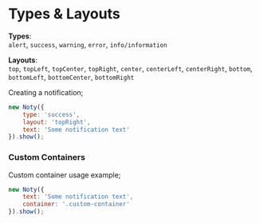 
# Types & Layouts

 **Types**: <br /> `alert`, `success`, `warning`, `error`, `info/information`

**Layouts**: <br /> `top`, `topLeft`, `topCenter`, `topRight`, `center`, `centerLeft`, `centerRight`, `bottom`, `bottomLeft`, `bottomCenter`, `bottomRight`

Creating a notification;

```javascript
new Noty({
    type: 'success',
    layout: 'topRight',
    text: 'Some notification text'
}).show();
```

### Custom Containers

Custom container usage example;

```javascript
new Noty({
    text: 'Some notification text',
    container: '.custom-container'
}).show();
```
